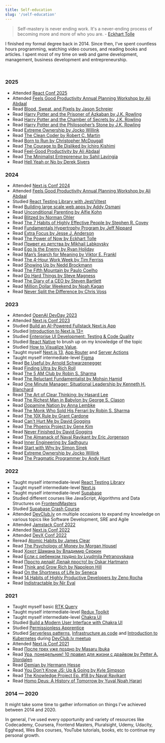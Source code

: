 ```yaml
---
title: Self-education
slug: '/self-education'
---
```


> Self-mastery is never ending work. It's a never-ending process of becoming more and more of who you are. - [Eckhart Tolle](https://www.goodreads.com/author/show/4493.Eckhart_Tolle)

I finished my formal degree back in 2014. Since then, I've spent countless hours programming, watching video courses, and reading books and articles. I spent most of my time on web and game development, management, business development and entrepreneurship.

<br />

### 2025

- Attended [React Conf 2025](https://conf.react.dev/)
- Attended [Feels Good Productivity Annual Planning Workshop by Ali Abdaal](https://www.feelgoodproductivity.com/)
- Read [Blood, Sweat, and Pixels by Jason Schreier](https://www.goodreads.com/book/show/34376766-blood-sweat-and-pixels)
- Read [Harry Potter and the Prisoner of Azkaban by J.K. Rowling](https://www.goodreads.com/book/show/5.Harry_Potter_and_the_Prisoner_of_Azkaban)
- Read [Harry Potter and the Chamber of Secrets by J.K. Rowling](https://www.goodreads.com/book/show/15881.Harry_Potter_and_the_Chamber_of_Secrets)
- Read [Harry Potter and the Philosopher’s Stone by J.K. Rowling](https://www.goodreads.com/book/show/42844155-harry-potter-and-the-philosopher-s-stone)
- Read [Extreme Ownership by Jocko Willink](https://www.goodreads.com/book/show/23848190-extreme-ownership)
- Read [The Clean Coder by Robert C. Martin](https://www.goodreads.com/book/show/10284614-the-clean-coder)
- Read [Born to Run by Christopher McDougall](https://www.goodreads.com/book/show/6289283-born-to-run)
- Read [The Courage to Be Disliked by Ichiro Kishimi](https://www.goodreads.com/book/show/43306206-the-courage-to-be-disliked)
- Read [Feel-Good Productivity by Ali Abdaal](https://www.goodreads.com/book/show/142402923-feel-good-productivity)
- Read [The Minimalist Entrepreneur by Sahil Lavingia](https://www.goodreads.com/book/show/56913172-the-minimalist-entrepreneur)
- Read [Hell Yeah or No by Derek Sivers](https://www.goodreads.com/book/show/52523856-hell-yeah-or-no)

### 2024

- Attended [Next.js Conf 2024](https://nextjs.org/conf)
- Attended [Feels Good Productivity Annual Planning Workshop by Ali Abdaal](https://www.feelgoodproductivity.com/)
- Studied [React Testing Library with Jest/Vitest](https://www.udemy.com/course/react-testing-library/)
- Read [Building large scale web apps by Addy Osmani](https://www.goodreads.com/book/show/210479198-building-large-scale-web-apps)
- Read [Unconditional Parenting by Alfie Kohn](https://www.goodreads.com/book/show/111209.Unconditional_Parenting)
- Read [Blitzed by Norman Ohler](https://www.goodreads.com/book/show/29429893-blitzed)
- Read [The 7 Habits of Highly Effective People by Stephen R. Covey](https://www.goodreads.com/book/show/36072.The_7_Habits_of_Highly_Effective_People)
- Read [Fundamentals Hypertrophy Program by Jeff Nippard](https://www.goodreads.com/book/show/43713936-fundamentals-hypertrophy-program)
- Read [Extra Focus by Jesse J. Anderson](https://www.goodreads.com/book/show/197655262-extra-focus)
- Read [The Power of Now by Eckhart Tolle](https://www.goodreads.com/book/show/6708.The_Power_of_Now)
- Read [Привет из детства by Mikhail Labkovsky](https://www.goodreads.com/book/show/209736113-privet-iz-detstva-vernutsya-v-proshloe-chtoby-stat-schastlivym-v-nasto)
- Read [Ego Is the Enemy by Ryan Holiday](https://www.goodreads.com/book/show/27036528-ego-is-the-enemy)
- Read [Man’s Search for Meaning by Viktor E. Frankl](https://www.goodreads.com/book/show/4069.Man_s_Search_for_Meaning)
- Read [The 4-Hour Work Week by Tim Ferriss](https://www.goodreads.com/book/show/18951183-the-4-hour-work-week)
- Read [Showing Up by Nedd Brockmann](https://www.goodreads.com/book/show/178059756-showing-up)
- Read [The Fifth Mountain by Paulo Coelho](https://www.goodreads.com/book/show/1429.The_Fifth_Mountain)
- Read [Do Hard Things by Steve Magness](https://www.goodreads.com/book/show/59088361-do-hard-things)
- Read [The Diary of a CEO by Steven Bartlett](https://www.goodreads.com/book/show/199017130-the-diary-of-a-ceo)
- Read [Million Dollar Weekend by Noah Kagan](https://www.goodreads.com/en/book/show/145624504)
- Read [Never Split the Difference by Chris Voss](https://www.goodreads.com/book/show/123857637-never-split-the-difference)

### 2023

- Attended [OpenAI DevDay 2023](https://devday.openai.com/)
- Attended [Next.js Conf 2023](https://nextjs.org/conf)
- Studied [Build an AI-Powered Fullstack Next.js App](https://frontendmasters.com/courses/fullstack-app-next-v3/)
- Studied [Introduction to Next.js 13+](https://frontendmasters.com/courses/next-js-v3/)
- Studied [Enterprise UI Development: Testing & Code Quality](https://frontendmasters.com/courses/enterprise-ui-dev/)
- Studied [React Native](https://frontendmasters.com/courses/react-native-v2/) to brush up on my knowledge of the topic
- Studied [How to Visualize Value](https://visualizevalue.com/products/how-to-visualize-value).
- Taught myself [Next.js 13](https://nextjs.org/), [App Router](https://nextjs.org/docs/app) and [Server Actions](https://nextjs.org/docs/app/building-your-application/data-fetching/forms-and-mutations)
- Taught myself intermediate-level [Figma](https://figma.com/)
- Read [Be Useful by Arnold Schwarzenegger](https://www.goodreads.com/book/show/125063314-be-useful)
- Read [Finding Ultra by Rich Roll](https://www.goodreads.com/book/show/39665673-finding-ultra)
- Read [The 5 AM Club by Robin S. Sharma](https://www.goodreads.com/book/show/37502596-the-5-am-club)
- Read [The Reluctant Fundamentalist by Mohsin Hamid](https://www.goodreads.com/book/show/40961543-the-reluctant-fundamentalist)
- Read [One Minute Manager: Situational Leadership by Kenneth H. Blanchard](https://www.goodreads.com/book/show/43630.Leadership_and_the_One_Minute_Manager)
- Read [The Art of Clear Thinking: by Hasard Lee](https://www.goodreads.com/book/show/61885108-the-art-of-clear-thinking)
- Read [The Richest Man in Babylon by George S. Clason](https://www.goodreads.com/book/show/1052.The_Richest_Man_in_Babylon)
- Read [Dopamine Nation by Anna Lembke](https://www.goodreads.com/book/show/55723020-dopamine-nation)
- Read [The Monk Who Sold His Ferrari by Robin S. Sharma](https://www.goodreads.com/book/show/43877.The_Monk_Who_Sold_His_Ferrari)
- Read [The 10X Rule by Grant Cardone](https://www.goodreads.com/book/show/10339170-the-10x-rule)
- Read [Can't Hurt Me by David Goggins](https://www.goodreads.com/book/show/41721428-can-t-hurt-me)
- Read [The Phoenix Project by Gene Kim](https://www.goodreads.com/book/show/17255186-the-phoenix-project)
- Read [Never Finished by David Goggins](https://www.goodreads.com/book/show/63079845-never-finished)
- Read [The Almanack of Naval Ravikant by Eric Jorgenson](https://www.goodreads.com/book/show/55148500-the-almanack-of-naval-ravikant)
- Read [Inner Engineering by Sadhguru](https://www.goodreads.com/en/book/show/29513878)
- Read [Start with Why by Simon Sinek](https://www.goodreads.com/book/show/7108725-start-with-why)
- Read [Extreme Ownership by Jocko Willink](https://www.goodreads.com/book/show/23848190-extreme-ownership)
- Read [The Pragmatic Programmer by Andy Hunt](https://www.goodreads.com/book/show/4099.The_Pragmatic_Programmer)

### 2022

- Taught myself intermediate-level [React Testing Library](https://testing-library.com/)
- Taught myself intermediate-level [Next.js](https://nextjs.org/)
- Taught myself intermediate-level [Supabase](https://supabase.io/)
- Studied different courses like JavaScript, Algorithms and Data Structures on [FrontendMasters](https://frontendmasters.com/)
- Studied [Supabase Crash Course](https://www.youtube.com/watch?v=7uKQBl9uZ00)
- Attended [DevClub.lv](https://devclub.lv/) on multiple occasions to expand my knowledge on various topics like Software Development, SRE and Agile
- Attended [Jamstack Conf 2022](https://jamstack.org/conf/)
- Attended [Next.js Conf 2022](https://nextjs.org/conf)
- Attended [DevX Conf 2022](https://devxconf.org/)
- Reread [Atomic Habits by James Clear](https://www.goodreads.com/book/show/40121378-atomic-habits)
- Read [The Psychology of Money by Morgan Housel](https://www.goodreads.com/book/show/41881472)
- Read [Хохот Шамана by Владимир Серкин](https://www.goodreads.com/book/show/8528146)
- Read [Если с ребенком трудно by Lyudmila Petranovskaya](https://www.goodreads.com/book/show/19359644)
- Read [Просто делай! Делай просто! by Oskar Hartmann](https://www.goodreads.com/book/show/50389217)
- Read [Think and Grow Rich by Napoleon Hill](https://www.goodreads.com/book/show/30186948-think-and-grow-rich)
- Read [On the Shortness of Life by Seneca](https://www.goodreads.com/book/show/97412.On_the_Shortness_of_Life)
- Read [14 Habits of Highly Productive Developers by Zeno Rocha](https://www.goodreads.com/en/book/show/54438214-14-habits-of-highly-productive-developers)
- Read [Indistractable by Nir Eyal](https://www.goodreads.com/book/show/44595007-indistractable)

### 2021

- Taught myself basic [RTK Query](https://redux-toolkit.js.org/rtk-query/overview)
- Taught myself intermediate-level [Redux Toolkit](https://redux-toolkit.js.org/)
- Taught myself intermediate-level [Chakra UI](https://chakra-ui.com/)
- Studied [Build a Modern User Interface with Chakra UI](https://egghead.io/courses/build-a-modern-user-interface-with-chakra-ui-fac68106)
- Studied [Permissionless Apprentice](https://shop.visualizevalue.com/products/the-permissionless-apprentice)
- Studied [Serverless patterns](https://www.slideshare.net/aestasit/serverless-patterns-243427752), [Infrastructure as code](https://github.com/groovy-sky/iac-presentation) and [Introduction to Kubernetes](https://github.com/joellord/kube-kitchen) during [DevClub.lv meetup](https://devclub.lv/announcement-of-iac-focused-93rd-online-devclub-lv/)
- Attended [Next.js Conf 2021](https://nextjs.org/conf)
- Read [После трех уже поздно by Masaru Ibuka](https://www.goodreads.com/en/book/show/35921085)
- Read [Ура, понедельник! 10 правил для жизни с драйвом by Petter A. Stordalen](https://www.goodreads.com/book/show/58945688-10)
- Read [Demian by Hermann Hesse](https://www.goodreads.com/book/show/24861.Demian)
- Read [You Don't Know JS: Up & Going by Kyle Simpson](https://www.goodreads.com/book/show/25136217-you-don-t-know-js)
- Read [The Knowledge Project Ep. #18 by Naval Ravikant](https://www.goodreads.com/book/show/51114316-the-knowledge-project-ep-18)
- Read [Homo Deus: A History of Tomorrow by Yuval Noah Harari](https://www.goodreads.com/book/show/31138556-homo-deus)

### 2014 — 2020

It might take some time to gather information on things I've achieved between 2014 and 2020.

In general, I've used every opportunity and variety of resources like Codecademy, Coursera, Frontend Masters, Pluralsight, Udemy, Udacity, Egghead, Wes Bos courses, YouTube tutorials, books, etc to continue my personal growth.
